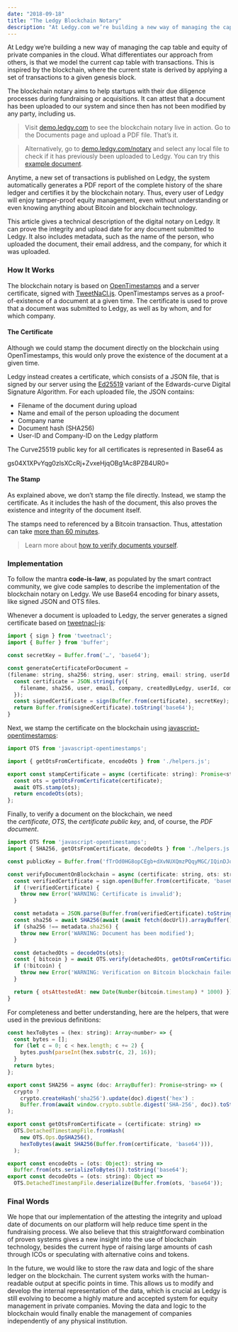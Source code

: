 ```yaml
---
date: "2018-09-18"
title: "The Ledgy Blockchain Notary"
description: "At Ledgy.com we’re building a new way of managing the cap table and equity of private companies in the cloud. What differentiates our approach from others, is that we model the current cap table with transactions. This is inspired by the blockchain, where the current state is derived by applying a set of transactions to a given genesis block."
---
```


At Ledgy we’re building a new way of managing the cap table and equity of private companies in the cloud. What differentiates our approach from others, is that we model the current cap table with transactions. This is inspired by the blockchain, where the current state is derived by applying a set of transactions to a given genesis block.

The blockchain notary aims to help startups with their due diligence processes during fundraising or acquisitions. It can attest that a document has been uploaded to our system and since then has not been modified by any party, including us.

> Visit [demo.ledgy.com](https://demo.ledgy.com) to see the blockchain notary live in action. Go to the Documents page and upload a PDF file. That’s it.

> Alternatively, go to [demo.ledgy.com/notary](https://demo.ledgy.com/notary) and select any local file to check if it has previously been uploaded to Ledgy. You can try this [example document](https://demo.ledgy.com/document/8eJ_K64Epos4_TLH6AuXt5).

Anytime, a new set of transactions is published on Ledgy, the system automatically generates a PDF report of the complete history of the share ledger and certifies it by the blockchain notary. Thus, every user of Ledgy will enjoy tamper-proof equity management, even without understanding or even knowing anything about Bitcoin and blockchain technology.

This article gives a technical description of the digital notary on Ledgy. It can prove the integrity and upload date for any document submitted to Ledgy. It also includes metadata, such as the name of the person, who uploaded the document, their email address, and the company, for which it was uploaded.

### How It Works

The blockchain notary is based on [OpenTimestamps](https://opentimestamps.org/) and a server certificate, signed with [TweetNaCl.js](https://tweetnacl.js.org/). OpenTimestamps serves as a proof-of-existence of a document at a given time. The certificate is used to prove that a document was submitted to Ledgy, as well as by whom, and for which company.

#### The Certificate

Although we could stamp the document directly on the blockchain using OpenTimestamps, this would only prove the existence of the document at a given time.

Ledgy instead creates a certificate, which consists of a JSON file, that is signed by our server using the [Ed25519](https://en.wikipedia.org/wiki/EdDSA#Ed25519) variant of the Edwards-curve Digital Signature Algorithm. For each uploaded file, the JSON contains:

-   Filename of the document during upload
-   Name and email of the person uploading the document
-   Company name
-   Document hash (SHA256)
-   User-ID and Company-ID on the Ledgy platform

The Curve25519 public key for all certificates is represented in Base64 as

gs04X1XPvYqg0zlsXCcRj+ZvxeHjqOBg1Ac8PZB4UR0=

#### The Stamp

As explained above, we don’t stamp the file directly. Instead, we stamp the certificate. As it includes the hash of the document, this also proves the existence and integrity of the document itself.

The stamps need to referenced by a Bitcoin transaction. Thus, attestation can take [more than 60 minutes](https://blockchain.info/charts/avg-confirmation-time).

> Learn more about [how to verify documents yourself](/blog/verifying-documents-from-ledgy-on-the-blockchain/).

### Implementation

To follow the mantra **code-is-law**, as populated by the smart contract community, we give code samples to describe the implementation of the blockchain notary on Ledgy. We use Base64 encoding for binary assets, like signed JSON and OTS files.

Whenever a document is uploaded to Ledgy, the server generates a signed certificate based on [tweetnacl-js](https://github.com/dchest/tweetnacl-js):

```javascript
import { sign } from 'tweetnacl';
import { Buffer } from 'buffer';

const secretKey = Buffer.from('…', 'base64');

const generateCertificateForDocument =
(filename: string, sha256: string, user: string, email: string, userId: string, companyId: string, createdByLedgy: boolean): string => {
  const certificate = JSON.stringify({
    filename, sha256, user, email, company, createdByLedgy, userId, companyId, version: '1.0.0',
  });
  const signedCertificate = sign(Buffer.from(certificate), secretKey);
  return Buffer.from(signedCertificate).toString('base64');
}
```

Next, we stamp the certificate on the blockchain using [javascript-opentimestamps](https://github.com/opentimestamps/javascript-opentimestamps):

```javascript
import OTS from 'javascript-opentimestamps';

import { getOtsFromCertificate, encodeOts } from './helpers.js';

export const stampCertificate = async (certificate: string): Promise<string> => {
  const ots = getOtsFromCertificate(certificate);
  await OTS.stamp(ots);
  return encodeOts(ots);
};
```

Finally, to verify a document on the blockchain, we need the *certificate*, *OTS*, the *certificate public key,* and, of course, the *PDF document*.

```javascript
import OTS from 'javascript-opentimestamps';
import { SHA256, getOtsFromCertificate, decodeOts } from './helpers.js';

const publicKey = Buffer.from('fTrOd0HG8opCEgb+dXvNUXQmzPQqyMGC/IQinDJof1g=', 'base64');

const verifyDocumentOnBlockchain = async (certificate: string, ots: string, docUrl: string) => {
  const verifiedCertificate = sign.open(Buffer.from(certificate, 'base64'), publickKey);
  if (!verifiedCertificate) {
    throw new Error('WARNING: Certificate is invalid');
  }

  const metadata = JSON.parse(Buffer.from(verifiedCertificate).toString());
  const sha256 = await SHA256(await (await fetch(docUrl)).arrayBuffer());
  if (sha256 !== metadata.sha256) {
    throw new Error('WARNING: Document has been modified');
  }

  const detachedOts = decodeOts(ots);
  const { bitcoin } = await OTS.verify(detachedOts, getOtsFromCertificate(certificate));
  if (!bitcoin) {
    throw new Error('WARNING: Verification on Bitcoin blockchain failed');
  }

  return { otsAttestedAt: new Date(Number(bitcoin.timestamp) * 1000) });
}
```

For completeness and better understanding, here are the helpers, that were used in the previous definitions:

```javascript
const hexToBytes = (hex: string): Array<number> => {
  const bytes = [];
  for (let c = 0; c < hex.length; c += 2) {
    bytes.push(parseInt(hex.substr(c, 2), 16));
  }
  return bytes;
};

export const SHA256 = async (doc: ArrayBuffer): Promise<string> => (
  crypto ?
    crypto.createHash('sha256').update(doc).digest('hex') :
    Buffer.from(await window.crypto.subtle.digest('SHA-256', doc)).toString('hex')
);

export const getOtsFromCertificate = (certificate: string) =>
  OTS.DetachedTimestampFile.fromHash(
    new OTS.Ops.OpSHA256(),
    hexToBytes(await SHA256(Buffer.from(certificate, 'base64'))),
  );

export const encodeOts = (ots: Object): string =>
  Buffer.from(ots.serializeToBytes()).toString('base64');
export const decodeOts = (ots: string): Object =>
  OTS.DetachedTimestampFile.deserialize(Buffer.from(ots, 'base64'));
```

### Final Words

We hope that our implementation of the attesting the integrity and upload date of documents on our platform will help reduce time spent in the fundraising process. We also believe that this straightforward combination of proven systems gives a new insight into the use of blockchain technology, besides the current hype of raising large amounts of cash through ICOs or speculating with alternative coins and tokens.

In the future, we would like to store the raw data and logic of the share ledger on the blockchain. The current system works with the human-readable output at specific points in time. This allows us to modify and develop the internal representation of the data, which is crucial as Ledgy is still evolving to become a highly mature and accepted system for equity management in private companies. Moving the data and logic to the blockchain would finally enable the management of companies independently of any physical institution.
